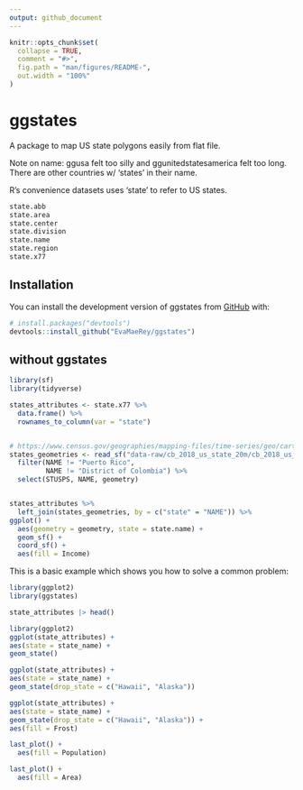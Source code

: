 ```yaml
---
output: github_document
---
```


<!-- README.md is generated from README.Rmd. Please edit that file -->

```r
knitr::opts_chunk$set(
  collapse = TRUE,
  comment = "#>",
  fig.path = "man/figures/README-",
  out.width = "100%"
)
```

# ggstates

A package to map US state polygons easily from flat file. 

Note on name: ggusa felt too silly and ggunitedstatesamerica felt too long. There are other countries w/ 'states' in their name.

R's convenience datasets uses 'state' to refer to US states.

```r
state.abb
state.area
state.center
state.division
state.name
state.region
state.x77
```

<!-- badges: start -->
<!-- badges: end -->


## Installation

You can install the development version of ggstates from [GitHub](https://github.com/) with:

``` r
# install.packages("devtools")
devtools::install_github("EvaMaeRey/ggstates")
```

## without ggstates

```r
library(sf)
library(tidyverse)

states_attributes <- state.x77 %>% 
  data.frame() %>% 
  rownames_to_column(var = "state")


# https://www.census.gov/geographies/mapping-files/time-series/geo/carto-boundary-file.html
states_geometries <- read_sf("data-raw/cb_2018_us_state_20m/cb_2018_us_state_20m.shp") %>%   
  filter(NAME != "Puerto Rico",
         NAME != "District of Colombia") %>% 
  select(STUSPS, NAME, geometry)


states_attributes %>% 
  left_join(states_geometries, by = c("state" = "NAME")) %>% 
ggplot() + 
  aes(geometry = geometry, state = state.name) +
  geom_sf() + 
  coord_sf() + 
  aes(fill = Income)
```


This is a basic example which shows you how to solve a common problem:

```r
library(ggplot2)
library(ggstates)

state_attributes |> head()

library(ggplot2)
ggplot(state_attributes) +
aes(state = state_name) +
geom_state()

ggplot(state_attributes) +
aes(state = state_name) +
geom_state(drop_state = c("Hawaii", "Alaska"))

ggplot(state_attributes) +
aes(state = state_name) +
geom_state(drop_state = c("Hawaii", "Alaska")) +
aes(fill = Frost)

last_plot() + 
  aes(fill = Population)

last_plot() + 
  aes(fill = Area)
```

